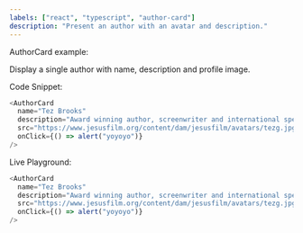 ```yaml
---
labels: ["react", "typescript", "author-card"]
description: "Present an author with an avatar and description."
---
```



AuthorCard example:

Display a single author with name, description and profile image. 

Code Snippet:

```js
<AuthorCard
  name="Tez Brooks"
  description="Award winning author, screenwriter and international speaker"
  src="https://www.jesusfilm.org/content/dam/jesusfilm/avatars/tezg.jpg"
  onClick={() => alert("yoyoyo")}
/>
```

Live Playground:

```js live
<AuthorCard
  name="Tez Brooks"
  description="Award winning author, screenwriter and international speaker"
  src="https://www.jesusfilm.org/content/dam/jesusfilm/avatars/tezg.jpg"
  onClick={() => alert("yoyoyo")}
/>
```
